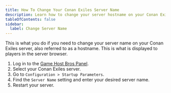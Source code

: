 ```yaml
---
title: How To Change Your Conan Exiles Server Name
description: Learn how to change your server hostname on your Conan Exiles server.
tableOfContents: false
sidebar:
  label: Change Server Name
---
```


This is what you do if you need to change your server name on your Conan Exiles server, also referred to as a hostname. This is what is displayed to players in the server browser.
<Steps>
1. Log in to the [Game Host Bros Panel](https://panel.gamehostbros.com/).
2. Select your Conan Exiles server.
3. Go to `Configuration > Startup Parameters`.
4. Find the `Server Name` setting and enter your desired server name.
5. Restart your server.
</Steps>